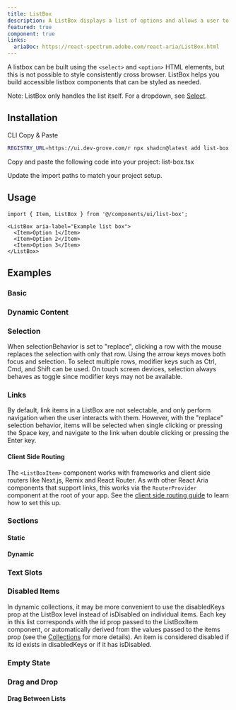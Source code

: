 ```yaml
---
title: ListBox
description: A ListBox displays a list of options and allows a user to select one or more of them.
featured: true
component: true
links:
  ariaDoc: https://react-spectrum.adobe.com/react-aria/ListBox.html
---
```


A listbox can be built using the `<select>` and `<option>` HTML elements, but this is not possible to style consistently cross browser. ListBox helps you build accessible listbox components that can be styled as needed.

<ComponentPreview name="list-box-demo" />

Note: ListBox only handles the list itself. For a dropdown, see [Select](../../docs/components/select).

## Installation

<Tabs defaultValue="cli">

<TabsList>
  <TabsTrigger value="cli">CLI</TabsTrigger>
  <TabsTrigger value="manual">Copy & Paste</TabsTrigger>
</TabsList>

<TabsContent value="cli">

```bash
REGISTRY_URL=https://ui.dev-grove.com/r npx shadcn@latest add list-box
```

</TabsContent>

<TabsContent value="manual">

<Steps>

<Step>Copy and paste the following code into your project: list-box.tsx</Step>

<ComponentSource name="list-box" />

<Step>Update the import paths to match your project setup.</Step>

</Steps>

</TabsContent>

</Tabs>

## Usage

```tsx
import { Item, ListBox } from '@/components/ui/list-box';
```

```tsx
<ListBox aria-label="Example list box">
  <Item>Option 1</Item>
  <Item>Option 2</Item>
  <Item>Option 3</Item>
</ListBox>
```

## Examples

### Basic

<ComponentPreview name="list-box-demo" />

### Dynamic Content

<ComponentPreview name="list-box-content" />

### Selection

When selectionBehavior is set to "replace", clicking a row with the mouse replaces the selection with only that row. Using the arrow keys moves both focus and selection. To select multiple rows, modifier keys such as Ctrl, Cmd, and Shift can be used. On touch screen devices, selection always behaves as toggle since modifier keys may not be available.

<ComponentPreview name="list-box-selection-replace" />

### Links

<ComponentPreview name="list-box-links" />

By default, link items in a ListBox are not selectable, and only perform navigation when the user interacts with them. However, with the "replace" selection behavior, items will be selected when single clicking or pressing the Space key, and navigate to the link when double clicking or pressing the Enter key.

<ComponentPreview name="list-box-links-replace" />

#### Client Side Routing

The `<ListBoxItem>` component works with frameworks and client side routers like Next.js, Remix and React Router.
As with other React Aria components that support links, this works via the `RouterProvider` component at the root of your app.
See the [client side routing guide](https://react-spectrum.adobe.com/react-aria/routing.html) to learn how to set this up.

### Sections

#### Static

<ComponentPreview name="list-box-sections" />

#### Dynamic

<ComponentPreview name="list-box-dynamic" />

### Text Slots

<ComponentPreview name="list-box-text-slot" />

### Disabled Items

<ComponentPreview name="list-box-disabled-items" />

In dynamic collections, it may be more convenient to use the disabledKeys prop at the ListBox level instead of isDisabled on individual items. Each key in this list corresponds with the id prop passed to the ListBoxItem component, or automatically derived from the values passed to the items prop (see the [Collections](https://react-spectrum.adobe.com/react-aria/collections.html) for more details). An item is considered disabled if its id exists in disabledKeys or if it has isDisabled.

<ComponentPreview name="list-box-disabled-keys" />

### Empty State

<ComponentPreview name="list-box-empty" />

### Drag and Drop

<ComponentPreview name="list-box-drag-drop" />

#### Drag Between Lists

<ComponentPreview name="list-box-drag-between" />

